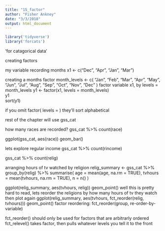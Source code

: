 ```yaml
---
title: "15_factor"
author: "Fisher Ankney"
date: "3/3/2018"
output: html_document
---
```


```r
library('tidyverse')
library('forcats')
```

 
'for catagorical data'

creating factors 

my variable recording months
x1 <- c("Dec", "Apr", "Jan", "Mar")

 creating a months factor
month_levels <- c(
  "Jan", "Feb", "Mar", "Apr", "May", "Jun", 
  "Jul", "Aug", "Sep", "Oct", "Nov", "Dec"
)
 factor variable x1, by levels = month_levels
y1 <- factor(x1, levels = month_levels)   
y1                                      
sort(y1)

 if you omit factor( levels = ) they'll sort alphabetical


 rest of the chapter will use 
gss_cat

 how many races are recorded?
gss_cat %>%
  count(race)

ggplot(gss_cat, aes(race)) 
  geom_bar()

 lets explore regular income 
gss_cat %>%
  count(rincome)

gss_cat %>%
  count(relig)

 arranging hours of tv watched by religion
relig_summary <- gss_cat %>%
  group_by(relig) %>%
  summarise(
    age = mean(age, na.rm = TRUE),
    tvhours = mean(tvhours, na.rm = TRUE),
    n = n()
  )

ggplot(relig_summary, aes(tvhours, relig))  geom_point()
 well this is pretty hard to read, lets reorder the religions
 by how many hours of tv they watch then plot again
ggplot(relig_summary, aes(tvhours, fct_reorder(relig, tvhours))) 
  geom_point()
 factor reordering: fct_reorder(group, re-order-by-variable)

fct_reorder()  should only be used for factors that are arbitrarly ordered
fct_relevel()  takes factor, then pulls whatever levels you tell it to the front

